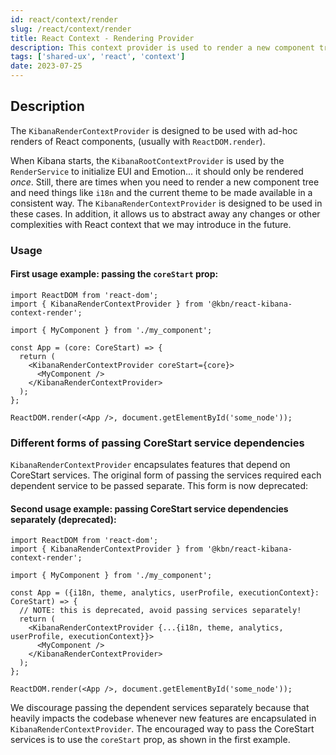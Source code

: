 ```yaml
---
id: react/context/render
slug: /react/context/render
title: React Context - Rendering Provider
description: This context provider is used to render a new component tree _without_ the initialization of EUI or Emotion.  This provider is typically used with `ReactDOM.render()` calls.
tags: ['shared-ux', 'react', 'context']
date: 2023-07-25
---
```


## Description

The `KibanaRenderContextProvider` is designed to be used with ad-hoc renders of React components, (usually with `ReactDOM.render`).

When Kibana starts, the `KibanaRootContextProvider` is used by the `RenderService` to initialize EUI and Emotion... it should only be rendered _once_.  Still, there are times when you need to render a new component tree and need things like `i18n` and the current theme to be made available in a consistent way.  The `KibanaRenderContextProvider` is designed to be used in these cases.  In addition, it allows us to abstract away any changes or other complexities with React context that we may introduce in the future.

### Usage

#### First usage example: passing the `coreStart` prop:

```tsx
import ReactDOM from 'react-dom';
import { KibanaRenderContextProvider } from '@kbn/react-kibana-context-render';

import { MyComponent } from './my_component';

const App = (core: CoreStart) => {
  return (
    <KibanaRenderContextProvider coreStart={core}>
      <MyComponent />
    </KibanaRenderContextProvider>
  );
};

ReactDOM.render(<App />, document.getElementById('some_node'));
```

### Different forms of passing CoreStart service dependencies

`KibanaRenderContextProvider` encapsulates features that depend on CoreStart services. The original form of
passing the services required each dependent service to be passed separate. This form is now deprecated:

#### Second usage example: passing CoreStart service dependencies separately (deprecated):

```tsx
import ReactDOM from 'react-dom';
import { KibanaRenderContextProvider } from '@kbn/react-kibana-context-render';

import { MyComponent } from './my_component';

const App = ({i18n, theme, analytics, userProfile, executionContext}: CoreStart) => {
  // NOTE: this is deprecated, avoid passing services separately!
  return (
    <KibanaRenderContextProvider {...{i18n, theme, analytics, userProfile, executionContext}}>
      <MyComponent />
    </KibanaRenderContextProvider>
  );
};

ReactDOM.render(<App />, document.getElementById('some_node'));
```

We discourage passing the dependent services separately because that heavily impacts the codebase whenever new
features are encapsulated in `KibanaRenderContextProvider`. The encouraged way to pass the CoreStart services is
to use the `coreStart` prop, as shown in the first example.